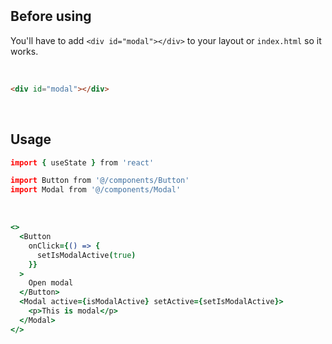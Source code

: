 ```coffeescript file=<rootDir>/src/components/react/components/Modal.tsx title="components/Modal.tsx"
```

<br />

## Before using

You'll have to add `<div id="modal"></div>` to your layout or `index.html` so it works.

<br />

```html
<div id="modal"></div>
```

<br />

## Usage

```coffeescript
import { useState } from 'react'

import Button from '@/components/Button'
import Modal from '@/components/Modal'
```

<br />

```coffeescript
<>
  <Button
    onClick={() => {
      setIsModalActive(true)
    }}
  >
    Open modal
  </Button>
  <Modal active={isModalActive} setActive={setIsModalActive}>
    <p>This is modal</p>
  </Modal>
</>
```